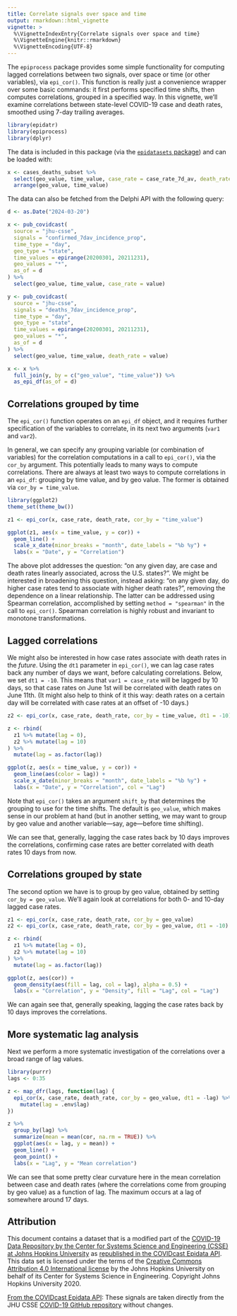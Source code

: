 ```yaml
---
title: Correlate signals over space and time
output: rmarkdown::html_vignette
vignette: >
  %\VignetteIndexEntry{Correlate signals over space and time}
  %\VignetteEngine{knitr::rmarkdown}
  %\VignetteEncoding{UTF-8}
---
```


The `epiprocess` package provides some simple functionality for computing lagged
correlations between two signals, over space or time (or other variables), via
`epi_cor()`. This function is really just a convenience wrapper over some basic
commands: it first performs specified time shifts, then computes correlations,
grouped in a specified way. In this vignette, we'll examine correlations between
state-level COVID-19 case and death rates, smoothed using 7-day trailing
averages.

```r
library(epidatr)
library(epiprocess)
library(dplyr)
```

The data is included in this package (via the [`epidatasets` package](https://cmu-delphi.github.io/epidatasets/)) and can be loaded with:
```r
x <- cases_deaths_subset %>%
  select(geo_value, time_value, case_rate = case_rate_7d_av, death_rate = death_rate_7d_av) %>%
  arrange(geo_value, time_value)
```

The data can also be fetched from the Delphi API with the following query:
```r
d <- as.Date("2024-03-20")

x <- pub_covidcast(
  source = "jhu-csse",
  signals = "confirmed_7dav_incidence_prop",
  time_type = "day",
  geo_type = "state",
  time_values = epirange(20200301, 20211231),
  geo_values = "*",
  as_of = d
) %>%
  select(geo_value, time_value, case_rate = value)

y <- pub_covidcast(
  source = "jhu-csse",
  signals = "deaths_7dav_incidence_prop",
  time_type = "day",
  geo_type = "state",
  time_values = epirange(20200301, 20211231),
  geo_values = "*",
  as_of = d
) %>%
  select(geo_value, time_value, death_rate = value)

x <- x %>%
  full_join(y, by = c("geo_value", "time_value")) %>%
  as_epi_df(as_of = d)
```

## Correlations grouped by time

The `epi_cor()` function operates on an `epi_df` object, and it requires further
specification of the variables to correlate, in its next two arguments (`var1`
and `var2`).

In general, we can specify any grouping variable (or combination of variables)
for the correlation computations in a call to `epi_cor()`, via the `cor_by`
argument. This potentially leads to many ways to compute correlations. There are
always at least two ways to compute correlations in an `epi_df`: grouping by
time value, and by geo value. The former is obtained via `cor_by = time_value`.

```r
library(ggplot2)
theme_set(theme_bw())

z1 <- epi_cor(x, case_rate, death_rate, cor_by = "time_value")

ggplot(z1, aes(x = time_value, y = cor)) +
  geom_line() +
  scale_x_date(minor_breaks = "month", date_labels = "%b %y") +
  labs(x = "Date", y = "Correlation")
```

The above plot addresses the question: "on any given day, are case and death
rates linearly associated, across the U.S. states?". We might be interested in
broadening this question, instead asking: "on any given day, do higher case
rates tend to associate with higher death rates?", removing the dependence on a
linear relationship. The latter can be addressed using Spearman correlation,
accomplished by setting `method = "spearman"` in the call to `epi_cor()`.
Spearman correlation is highly robust and invariant to monotone transformations.

## Lagged correlations

We might also be interested in how case rates associate with death rates in the
*future*. Using the `dt1` parameter in `epi_cor()`, we can lag case rates back
any number of days we want, before calculating correlations. Below, we set `dt1
= -10`. This means that `var1 = case_rate` will be lagged by 10 days, so that
case rates on June 1st will be correlated with death rates on June 11th.  (It
might also help to think of it this way: death rates on a certain day will be
correlated with case rates at an offset of -10 days.)

```r
z2 <- epi_cor(x, case_rate, death_rate, cor_by = time_value, dt1 = -10)

z <- rbind(
  z1 %>% mutate(lag = 0),
  z2 %>% mutate(lag = 10)
) %>%
  mutate(lag = as.factor(lag))

ggplot(z, aes(x = time_value, y = cor)) +
  geom_line(aes(color = lag)) +
  scale_x_date(minor_breaks = "month", date_labels = "%b %y") +
  labs(x = "Date", y = "Correlation", col = "Lag")
```

Note that `epi_cor()` takes an argument `shift_by` that determines the grouping
to use for the time shifts. The default is `geo_value`, which makes sense in our
problem at hand (but in another setting, we may want to group by geo value and
another variable---say, age---before time shifting).

We can see that, generally, lagging the case rates back by 10 days improves the
correlations, confirming case rates are better correlated with death rates 10
days from now.

## Correlations grouped by state

The second option we have is to group by geo value, obtained by setting `cor_by
= geo_value`. We'll again look at correlations for both 0- and 10-day lagged
case rates.

```r
z1 <- epi_cor(x, case_rate, death_rate, cor_by = geo_value)
z2 <- epi_cor(x, case_rate, death_rate, cor_by = geo_value, dt1 = -10)

z <- rbind(
  z1 %>% mutate(lag = 0),
  z2 %>% mutate(lag = 10)
) %>%
  mutate(lag = as.factor(lag))

ggplot(z, aes(cor)) +
  geom_density(aes(fill = lag, col = lag), alpha = 0.5) +
  labs(x = "Correlation", y = "Density", fill = "Lag", col = "Lag")
```

We can again see that, generally speaking, lagging the case rates back by 10
days improves the correlations.

## More systematic lag analysis

Next we perform a more systematic investigation of the correlations over a broad
range of lag values.

```r
library(purrr)
lags <- 0:35

z <- map_dfr(lags, function(lag) {
  epi_cor(x, case_rate, death_rate, cor_by = geo_value, dt1 = -lag) %>%
    mutate(lag = .env$lag)
})

z %>%
  group_by(lag) %>%
  summarize(mean = mean(cor, na.rm = TRUE)) %>%
  ggplot(aes(x = lag, y = mean)) +
  geom_line() +
  geom_point() +
  labs(x = "Lag", y = "Mean correlation")
```

We can see that some pretty clear curvature here in the mean correlation between
case and death rates (where the correlations come from grouping by geo value) as
a function of lag. The maximum occurs at a lag of somewhere around 17 days.

## Attribution
This document contains a dataset that is a modified part of the [COVID-19 Data Repository by the Center for Systems Science and Engineering (CSSE) at Johns Hopkins University](https://github.com/CSSEGISandData/COVID-19) as [republished in the COVIDcast Epidata API](https://cmu-delphi.github.io/delphi-epidata/api/covidcast-signals/jhu-csse.html). This data set is licensed under the terms of the [Creative Commons Attribution 4.0 International license](https://creativecommons.org/licenses/by/4.0/) by the Johns Hopkins University on behalf of its Center for Systems Science in Engineering. Copyright Johns Hopkins University 2020.

[From the COVIDcast Epidata API](https://cmu-delphi.github.io/delphi-epidata/api/covidcast-signals/jhu-csse.html):
 These signals are taken directly from the JHU CSSE [COVID-19 GitHub repository](https://github.com/CSSEGISandData/COVID-19) without changes.
